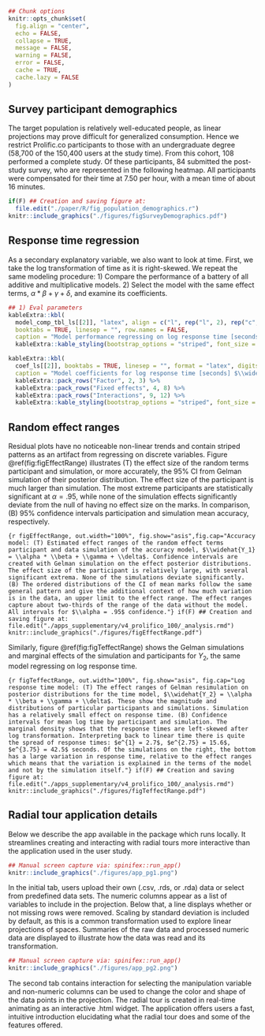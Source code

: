 <!-- Do not add YAML header to child document. -->
<!-- # Appendix {#sec:appendix} listed in parent document -->
<!-- {-} means unnumbered section, alternatively {.unnumbered #section-id} -->
```r
## Chunk options
knitr::opts_chunk$set(
  fig.align = "center",
  echo = FALSE,
  collapse = TRUE,
  message = FALSE,
  warning = FALSE,
  error = FALSE,
  cache = TRUE,
  cache.lazy = FALSE
)
```

## Survey participant demographics {-}

The target population is relatively well-educated people, as linear projections may prove difficult for generalized consumption. Hence we restrict Prolific.co participants to those with an undergraduate degree (58,700 of the 150,400 users at the study time). From this cohort, 108 performed a complete study. Of these participants, 84 submitted the post-study survey, who are represented in the following heatmap. All participants were compensated for their time at \pounds 7.50 per hour, with a mean time of about 16 minutes.

```r
if(F) ## Creation and saving figure at:
  file.edit("./paper/R/fig_population_demographics.r")
knitr::include_graphics("./figures/figSurveyDemographics.pdf")
```


## Response time regression

<!-- Time as secondary interest, Y2 -->
As a secondary explanatory variable, we also want to look at time. First, we take the log transformation of time as it is right-skewed. We repeat the same modeling procedure: 1) Compare the performance of a battery of all additive and multiplicative models. 2) Select the model with the same effect terms, $\alpha * \beta + \gamma + \delta$, and examine its coefficients.

<!-- Y2 model comparisons, continue to use ABcd -->
```r
## 1) Eval parameters
kableExtra::kbl(
  model_comp_tbl_ls[[2]], "latex", align = c("l", rep("l", 2), rep("c", 5)),
  booktabs = TRUE, linesep = "", row.names = FALSE,
  caption = "Model performance regressing on log response time [seconds], $\\widehat{Y_2}$ random effect models, where each includes random effect terms for participants and simulations. We see the same trade-off where the simplest factor model is preferred by AIC/BIC, while $R^2$ and RMSE is largest in the full multiplicative model. We again select the model $\\alpha * \\beta + \\gamma + \\delta$ to explore further as it has relatively high marginal $R^2$ while having much less complexity than the complete interaction model. Conditional $R^2$ includes the random effects, while marginal does not.") %>%
  kableExtra::kable_styling(bootstrap_options = "striped", font_size = 10)
```

<!-- Y2 coeffiecients -->
```r
kableExtra::kbl(
  coef_ls[[2]], booktabs = TRUE, linesep = "", format = "latex", digits = 5,
  caption = "Model coefficients for log response time [seconds] $\\widehat{Y_2} = \\alpha * \\beta + \\gamma + \\delta$, with factor=PCA, location=0/100\\%, and shape=EEE held as baselines. Location=50/50\\% is the fixed term with the strongest evidence and takes less time. In contrast, the interaction term location=50/50\\%:shape=EEV has the most evidence and takes much longer on average.") %>%
  kableExtra::pack_rows("Factor", 2, 3) %>%
  kableExtra::pack_rows("Fixed effects", 4, 8) %>%
  kableExtra::pack_rows("Interactions", 9, 12) %>%
  kableExtra::kable_styling(bootstrap_options = "striped", font_size = 10)
```

## Random effect ranges {-}

<!-- Random effects vs Mean Mark CI by participant and sim -->
Residual plots have no noticeable non-linear trends and contain striped patterns as an artifact from regressing on discrete variables. Figure \@ref(fig:figEffectRange) illustrates (T) the effect size of the random terms participant and simulation, or more accurately, the 95\% CI from Gelman simulation of their posterior distribution. The effect size of the participant is much larger than simulation. The most extreme participants are statistically significant at $\alpha = .95$, while none of the simulation effects significantly deviate from the null of having no effect size on the marks. In comparison, (B) 95\% confidence intervals participation and simulation mean accuracy, respectively.


```{r figEffectRange, out.width="100%", fig.show="asis",fig.cap="Accuracy model: (T) Estimated effect ranges of the random effect terms participant and data simulation of the accuracy model, $\\widehat{Y_1} = \\alpha * \\beta + \\gamma + \\delta$. Confidence intervals are created with Gelman simulation on the effect posterior distributions. The effect size of the participant is relatively large, with several significant extrema. None of the simulations deviate significantly. (B) The ordered distributions of the CI of mean marks follow the same general pattern and give the additional context of how much variation is in the data, an upper limit to the effect range. The effect ranges capture about two-thirds of the range of the data without the model. All intervals for $\\alpha = .95$ confidence."}
if(F) ## Creation and saving figure at:
  file.edit("./apps_supplementary/v4_prolifico_100/_analysis.rmd")
knitr::include_graphics("./figures/figEffectRange.pdf")
```

Similarly, figure \@ref(fig:figTeffectRange) shows the Gelman simulations and marginal effects of the simulation and participants for $Y_2$, the same model regressing on log response time.

```{r figTeffectRange, out.width="100%", fig.show="asis", fig.cap="Log response time model: (T) The effect ranges of Gelman resimulation on posterior distributions for the time model, $\\widehat{Y_2} = \\alpha * \\beta + \\gamma + \\delta$. These show the magnitude and distributions of particular participants and simulations. Simulation has a relatively small effect on response time. (B) Confidence intervals for mean log time by participant and simulation. The marginal density shows that the response times are left-skewed after log transformation. Interpreting back to linear time there is quite the spread of response times: $e^{1} = 2.7$, $e^{2.75} = 15.6$, $e^{3.75} = 42.5$ seconds. Of the simulations on the right, the bottom has a large variation in response time, relative to the effect ranges which means that the variation is explained in the terms of the model and not by the simulation itself."}
if(F) ## Creation and saving figure at:
  file.edit("./apps_supplementary/v4_prolifico_100/_analysis.rmd")
knitr::include_graphics("./figures/figTeffectRange.pdf")
```


## Radial tour application details {-}

Below we describe the \pkg{shiny} app available in the \pkg{spinifex} package which runs locally. It streamlines creating and interacting with radial tours more interactive than the application used in the user study.

```r
## Manual screen capture via: spinifex::run_app()
knitr::include_graphics("./figures/app_pg1.png")
```

In the initial tab, users upload their own (.csv, .rds, or .rda) data or select from predefined data sets. The numeric columns appear as a list of variables to include in the projection. Below that, a line displays whether or not missing rows were removed. Scaling by standard deviation is included by default, as this is a common transformation used to explore linear projections of spaces. Summaries of the raw data and processed numeric data are displayed to illustrate how the data was read and its transformation.

```r
## Manual screen capture via: spinifex::run_app()
knitr::include_graphics("./figures/app_pg2.png")
```

The second tab contains interaction for selecting the manipulation variable and non-numeric columns can be used to change the color and shape of the data points in the projection. The radial tour is created in real-time animating as an interactive \pkg{plotly} .html widget. The application offers users a fast, intuitive introduction elucidating what the radial tour does and some of the features offered.


